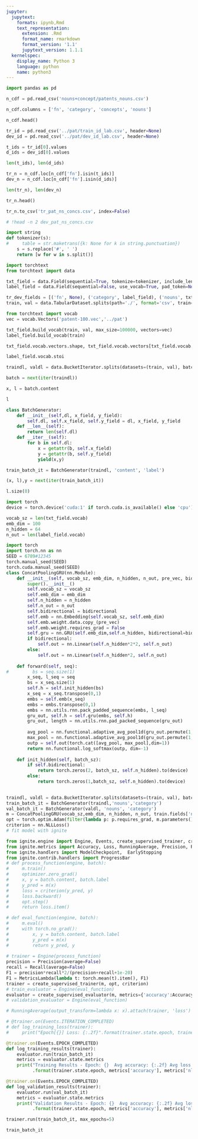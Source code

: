 ```yaml
---
jupyter:
  jupytext:
    formats: ipynb,Rmd
    text_representation:
      extension: .Rmd
      format_name: rmarkdown
      format_version: '1.1'
      jupytext_version: 1.1.1
  kernelspec:
    display_name: Python 3
    language: python
    name: python3
---
```


```python
import pandas as pd
```

```python
n_cdf = pd.read_csv('nouns+concept/patents_nouns.csv')
```

```python
n_cdf.columns = ['fn', 'category', 'concepts', 'nouns']
```

```python
n_cdf.head()
```

```python
tr_id = pd.read_csv('../pat/train_id_lab.csv', header=None)
dev_id = pd.read_csv('../pat/dev_id_lab.csv', header=None)
```

```python
t_ids = tr_id[0].values
d_ids = dev_id[0].values
```

```python
len(t_ids), len(d_ids)
```

```python
tr_n = n_cdf.loc[n_cdf['fn'].isin(t_ids)]
dev_n = n_cdf.loc[n_cdf['fn'].isin(d_ids)]
```

```python
len(tr_n), len(dev_n)
```

```python
tr_n.head()
```

```python
tr_n.to_csv('tr_pat_ns_concs.csv', index=False)
```

```python
# !head -n 2 dev_pat_ns_concs.csv
```

```python
import string
def tokenizer(s):
#     table = str.maketrans({k: None for k in string.punctuation})
    s = s.replace('#', ' ')
    return [w for w in s.split()]
```

```python
import torchtext
from torchtext import data

txt_field = data.Field(sequential=True, tokenize=tokenizer, include_lengths=True, use_vocab=True)
label_field = data.Field(sequential=False, use_vocab=True, pad_token=None, unk_token=None)

tr_dev_fields = [('fn', None), ('category', label_field), ('nouns', txt_field)]
train, val = data.TabularDataset.splits(path='./', format='csv', train='tr_pat_nouns.csv', validation='dev_pat_nouns.csv', fields=tr_dev_fields, skip_header=True)
```

```python
from torchtext import vocab
vec = vocab.Vectors('patent-100.vec','../pat')
```

```python
txt_field.build_vocab(train, val, max_size=100000, vectors=vec)
label_field.build_vocab(train)
```

```python
txt_field.vocab.vectors.shape, txt_field.vocab.vectors[txt_field.vocab.stoi['abstract']]
```

```python
label_field.vocab.stoi
```

```python
traindl, valdl = data.BucketIterator.splits(datasets=(train, val), batch_sizes=(5,3), sort_key=lambda x: len(x.content), device=None, sort_within_batch=True, repeat=False)
```

```python
batch = next(iter(traindl))
```

```python
x, l = batch.content
```

```python
l
```

```python
class BatchGenerator:
    def __init__(self,dl, x_field, y_field):
        self.dl, self.x_field, self.y_field = dl, x_field, y_field
    def __len__(self):
        return len(self.dl)
    def __iter__(self):
        for b in self.dl:
            x = getattr(b, self.x_field)
            y = getattr(b, self.y_field)
            yield(x,y)
```

```python
train_batch_it = BatchGenerator(traindl, 'content', 'label')
```

```python
(x, l),y = next(iter(train_batch_it))
```

```python
l.size(0)
```

```python
import torch
device = torch.device('cuda:1' if torch.cuda.is_available() else 'cpu')
```

```python
vocab_sz = len(txt_field.vocab)
emb_dim = 100
n_hidden = 64
n_out = len(label_field.vocab)
```

```python
import torch
import torch.nn as nn
SEED = 6789#12345
torch.manual_seed(SEED)
torch.cuda.manual_seed(SEED)
class ConcatPoolingGRU(nn.Module):
    def __init__(self, vocab_sz, emb_dim, n_hidden, n_out, pre_vec, bidirectional=True):
        super().__init__()
        self.vocab_sz = vocab_sz
        self.emb_dim = emb_dim
        self.n_hidden = n_hidden
        self.n_out = n_out
        self.bidirectional = bidirectional
        self.emb = nn.Embedding(self.vocab_sz, self.emb_dim)
        self.emb.weight.data.copy_(pre_vec)
        self.emb.weight.requires_grad = False
        self.gru = nn.GRU(self.emb_dim,self.n_hidden, bidirectional=bidirectional)
        if bidirectional:
            self.out = nn.Linear(self.n_hidden*2*2, self.n_out)
        else:
            self.out = nn.Linear(self.n_hidden*2, self.n_out)
            
    def forward(self, seq):
#         bs = seq.size(1)
        x_seq, l_seq = seq
        bs = x_seq.size(1)
        self.h = self.init_hidden(bs)
        x_seq = x_seq.transpose(0,1)
        embs = self.emb(x_seq)
        embs = embs.transpose(0,1)
        embs = nn.utils.rnn.pack_padded_sequence(embs, l_seq)
        gru_out, self.h = self.gru(embs, self.h)
        gru_out, length = nn.utils.rnn.pad_packed_sequence(gru_out)
        
        avg_pool = nn.functional.adaptive_avg_pool1d(gru_out.permute(1,2,0),1).view(bs,-1)
        max_pool = nn.functional.adaptive_avg_pool1d(gru_out.permute(1,2,0),1).view(bs,-1)
        outp = self.out(torch.cat([avg_pool, max_pool],dim=1))
        return nn.functional.log_softmax(outp, dim=-1)
        
    def init_hidden(self, batch_sz):
        if self.bidirectional:
            return torch.zeros(2, batch_sz, self.n_hidden).to(device)
        else:
            return torch.zeros(1,batch_sz, self.n_hidden).to(device)
    
```

```python
traindl, valdl = data.BucketIterator.splits(datasets=(train, val), batch_sizes=(8,16), sort_key=lambda x:len(x.nouns), device=device, sort_within_batch=True,repeat=False)
train_batch_it = BatchGenerator(traindl,'nouns','category')
val_batch_it = BatchGenerator(valdl, 'nouns', 'category')
m = ConcatPoolingGRU(vocab_sz,emb_dim, n_hidden, n_out, train.fields['nouns'].vocab.vectors, bidirectional=False).to(device)
opt = torch.optim.Adam(filter(lambda p: p.requires_grad, m.parameters()), 1e-2)
criterion = nn.NLLLoss()
# fit model with ignite
```

```python
from ignite.engine import Engine, Events, create_supervised_trainer, create_supervised_evaluator
from ignite.metrics import Accuracy, Loss, RunningAverage, Precision, Recall, MetricsLambda
from ignite.handlers import ModelCheckpoint,  EarlyStopping
from ignite.contrib.handlers import ProgressBar
# def process_function(engine, batch):
#     m.train()
#     optimizer.zero_grad()
#     x, y = batch.content, batch.label
#     y_pred = m(x)
#     loss = criterion(y_pred, y)
#     loss.backward()
#     opt.step()
#     return loss.item()

# def eval_function(engine, batch):
#     m.eval()
#     with torch.no_grad():
#         x, y = batch.content, batch.label
#         y_pred = m(x)
#         return y_pred, y
    
# trainer = Engine(process_function)
precision = Precision(average=False)
recall = Recall(average=False)
F1 = precision*recall*2/(precision+recall+1e-20)
F1 = MetricsLambda(lambda t: torch.mean(t).item(), F1)
trainer = create_supervised_trainer(m, opt, criterion)
# train_evaluator = Engine(eval_function)
evaluator = create_supervised_evaluator(m, metrics={'accuracy':Accuracy(),'nll': Loss(criterion), 'f1':F1})
# validation_evaluator = Engine(eval_function)

# RunningAverage(output_transform=lambda x: x).attach(trainer, 'loss')

# @trainer.on(Events.ITERATION_COMPLETED)
# def log_training_loss(trainer):
#     print("Epoch[{}] Loss: {:.2f}".format(trainer.state.epoch, trainer.state.output))

@trainer.on(Events.EPOCH_COMPLETED)
def log_training_results(trainer):
    evaluator.run(train_batch_it)
    metrics = evaluator.state.metrics
    print("Training Results - Epoch: {}  Avg accuracy: {:.2f} Avg loss: {:.2f} f1: {:.2f}"
          .format(trainer.state.epoch, metrics['accuracy'], metrics['nll'], metrics['f1']))

@trainer.on(Events.EPOCH_COMPLETED)
def log_validation_results(trainer):
    evaluator.run(val_batch_it)
    metrics = evaluator.state.metrics
    print("Validation Results - Epoch: {}  Avg accuracy: {:.2f} Avg loss: {:.2f} f1: {:.2f}"
          .format(trainer.state.epoch, metrics['accuracy'], metrics['nll'], metrics['f1']))

trainer.run(train_batch_it, max_epochs=5)

```

```python
train_batch_it
```

```python

```
